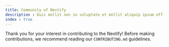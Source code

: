 ```yaml
---
title: Community of Nextify
description : Duis mollit non in voluptate et mollit aliquip ipsum officia proident aute velit.
index : true
---
```


Thank you for your interest in contributing to the Nextify! Before making contributions, we recommend reading our `CONTRIBUTING.md` guidelines.
